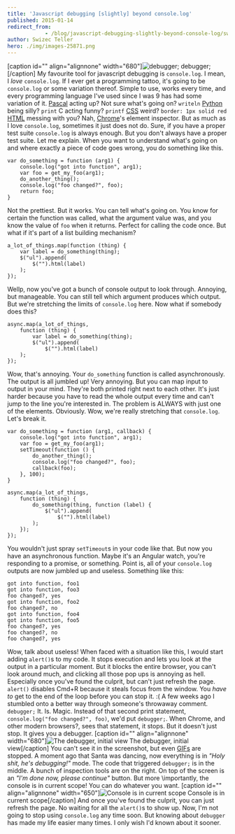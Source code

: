 ```yaml
---
title: 'Javascript debugging [slightly] beyond console.log'
published: 2015-01-14
redirect_from: 
            - /blog/javascript-debugging-slightly-beyond-console-log/swizec/6633
author: Swizec Teller
hero: ./img/images-25871.png
---
```

\[caption id="" align="alignnone" width="680"]![debugger;](./img/images-25871.png "debugger;") debugger;\[/caption] My favourite tool for javascript debugging is `console.log`. I mean, I _love_ `console.log`. If I ever get a programming tattoo, it's going to be `console.log` or some variation thereof. Simple to use, works every time, and every programming language I've used since I was 9 has had some variation of it. [Pascal](http://en.wikipedia.org/wiki/Pascal_%28programming_language%29 "Pascal (programming language)") acting up? Not sure what's going on? `writeln` [Python](http://www.python.org/ "Python (programming language)") being silly? `print` C acting funny? `printf` [CSS](http://en.wikipedia.org/wiki/Cascading_Style_Sheets "Cascading Style Sheets") weird? `border: 1px solid red` [HTML](http://en.wikipedia.org/wiki/HTML "HTML") messing with you? Nah, [Chrome](http://www.google.com/chrome "Google Chrome")'s element inspector. But as much as I love `console.log`, sometimes it just does not do. Sure, if you have a proper test suite `console.log` is always enough. But you don't always have a proper test suite. Let me explain. When you want to understand what's going on and where exactly a piece of code goes wrong, you do something like this.

```
var do_something = function (arg1) {
    console.log("got into function", arg1);
    var foo = get_my_foo(arg1);
    do_another_thing();
    console.log("foo changed?", foo);
    return foo;
}
```

Not the prettiest. But it works. You can tell what's going on. You know for certain the function was called, what the argument value was, and you know the value of `foo` when it returns. Perfect for calling the code once. But what if it's part of a list building mechanism?

```
a_lot_of_things.map(function (thing) {
    var label = do_something(thing);
    $("ul").append(
        $("").html(label) 
    ); 
});
```

Wellp, now you've got a bunch of console output to look through. Annoying, but manageable. You can still tell which argument produces which output. But we're stretching the limits of `console.log` here. Now what if somebody does this?

```
async.map(a_lot_of_things,
    function (thing) {
        var label = do_something(thing);
        $("ul").append(
            $("").html(label) 
    ); 
});
```

Wow, that's annoying. Your `do_something` function is called asynchronously. The output is all jumbled up! Very annoying. But you can map input to output in your mind. They're both printed right next to each other. It's just harder because you have to read the whole output every time and can't jump to the line you're interested in. The problem is ALWAYS with just one of the elements. Obviously. Wow, we're really stretching that `console.log`. Let's break it.

```
var do_something = function (arg1, callback) {
    console.log("got into function", arg1);
    var foo = get_my_foo(arg1);
    setTimeout(function () {
        do_another_thing();
        console.log("foo changed?", foo);
        callback(foo);
    }, 100);
}

async.map(a_lot_of_things,
    function (thing) {
        do_something(thing, function (label) {
            $("ul").append(
                $("").html(label) 
        );
    });
});
```

You wouldn't just spray `setTimeout`s in your code like that. But now you have an asynchronous function. Maybe it's an Angular watch, you're responding to a promise, or something. Point is, all of your `console.log` outputs are now jumbled up and useless. Something like this:

```
got into function, foo1
got into function, foo3
foo changed?, yes
got into function, foo2
foo changed?, no
got into function, foo4
got into function, foo5
foo changed?, yes
foo changed?, no
foo changed?, yes
```

Wow, talk about useless! When faced with a situation like this, I would start adding `alert()`s to my code. It stops execution and lets you look at the output in a particular moment. But it blocks the entire browser, you can't look around much, and clicking all those pop ups is annoying as hell. Especially once you've found the culprit, but can't just refresh the page. `alert()` disables Cmd+R because it steals focus from the window. You _have to_ get to the end of the loop before you can stop it. :( A few weeks ago I stumbled onto a better way through someone's throwaway comment. `debugger;` It. Is. Magic. Instead of that second print statement, `console.log("foo changed?", foo)`, we'd put `debugger;`. When Chrome, and other modern browsers?, sees that statement, it stops. But it doesn't just stop. It gives you a debugger. \[caption id="" align="alignnone" width="680"]![The debugger, initial view](./img/images-25868.png "The debugger, initial view") The debugger, initial view\[/caption] You can't see it in the screenshot, but even [GIFs](http://en.wikipedia.org/wiki/Graphics_Interchange_Format "Graphics Interchange Format") are stopped. A moment ago that Santa was dancing, now everything is in _"Holy shit, he's debugging!"_ mode. The code that triggered `debugger;` is in the middle. A bunch of inspection tools are on the right. On top of the screen is an _"I'm done now, please continue"_ button. But more \\importantly, the console is in current scope! You can do whatever you want. \[caption id="" align="alignnone" width="650"]![Console is in current scope](./img/images-25870.png "Console is in current scope") Console is in current scope\[/caption] And once you've found the culprit, you can just refresh the page. No waiting for all the `alert()`s to show up. Now, I'm not going to stop using `console.log` any time soon. But knowing about `debugger` has made my life easier many times. I only wish I'd known about it sooner.